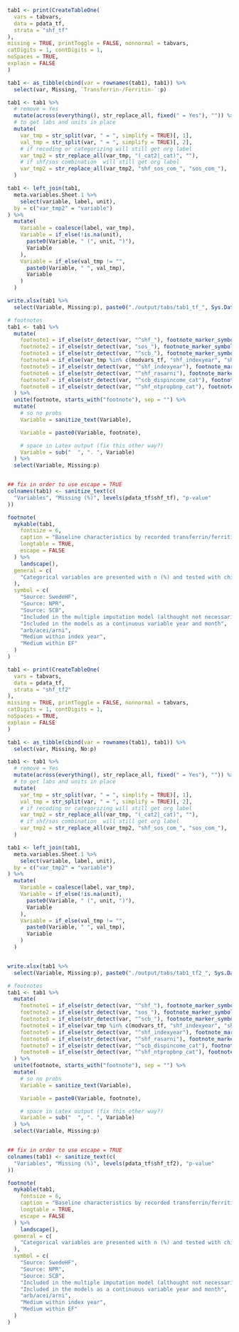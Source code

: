 ```r

tab1 <- print(CreateTableOne(
  vars = tabvars,
  data = pdata_tf,
  strata = "shf_tf"
),
missing = TRUE, printToggle = FALSE, nonnormal = tabvars,
catDigits = 1, contDigits = 1,
noSpaces = TRUE,
explain = FALSE
)

tab1 <- as_tibble(cbind(var = rownames(tab1), tab1)) %>%
  select(var, Missing, `Transferrin-/Ferritin-`:p)

tab1 <- tab1 %>%
  # remove = Yes
  mutate(across(everything(), str_replace_all, fixed(" = Yes"), "")) %>%
  # to get labs and units in place
  mutate(
    var_tmp = str_split(var, " = ", simplify = TRUE)[, 1],
    val_tmp = str_split(var, " = ", simplify = TRUE)[, 2],
    # if recoding or categorizing will still get org label
    var_tmp2 = str_replace_all(var_tmp, "(_cat2|_cat)", ""),
    # if shf/sos combination  will still get org label
    var_tmp2 = str_replace_all(var_tmp2, "shf_sos_com_", "sos_com_"),
  )

tab1 <- left_join(tab1,
  meta.variables.Sheet.1 %>%
    select(variable, label, unit),
  by = c("var_tmp2" = "variable")
) %>%
  mutate(
    Variable = coalesce(label, var_tmp),
    Variable = if_else(!is.na(unit),
      paste0(Variable, " (", unit, ")"),
      Variable
    ),
    Variable = if_else(val_tmp != "",
      paste0(Variable, " ", val_tmp),
      Variable
    )
  )

write.xlsx(tab1 %>%
  select(Variable, Missing:p), paste0("./output/tabs/tab1_tf_", Sys.Date(), ".xlsx"), rowNames = FALSE)

# footnotes
tab1 <- tab1 %>%
  mutate(
    footnote1 = if_else(str_detect(var, "^shf_"), footnote_marker_symbol(1), ""),
    footnote2 = if_else(str_detect(var, "sos_"), footnote_marker_symbol(2), ""),
    footnote3 = if_else(str_detect(var, "^scb_"), footnote_marker_symbol(3), ""),
    footnote4 = if_else(var_tmp %in% c(modvars_tf, "shf_indexyear", "shf_hb_cat"), footnote_marker_symbol(4), ""),
    footnote5 = if_else(str_detect(var, "^shf_indexyear"), footnote_marker_symbol(5), ""),
    footnote6 = if_else(str_detect(var, "^shf_rasarni"), footnote_marker_symbol(6), ""),
    footnote7 = if_else(str_detect(var, "^scb_dispincome_cat"), footnote_marker_symbol(7), ""),
    footnote8 = if_else(str_detect(var, "^shf_ntpropbnp_cat"), footnote_marker_symbol(8), "")
  ) %>%
  unite(footnote, starts_with("footnote"), sep = "") %>%
  mutate(
    # so no probs
    Variable = sanitize_text(Variable),

    Variable = paste0(Variable, footnote),

    # space in Latex output (fix this other way?)
    Variable = sub("  ", ". ", Variable)
  ) %>%
  select(Variable, Missing:p)


## fix in order to use escape = TRUE
colnames(tab1) <- sanitize_text(c(
  "Variables", "Missing (%)", levels(pdata_tf$shf_tf), "p-value"
))

footnote(
  mykable(tab1,
    fontsize = 6,
    caption = "Baseline characteristics by recorded transferrin/ferritin measure",
    longtable = TRUE,
    escape = FALSE
  ) %>%
    landscape(),
  general = c(
    "Categorical variables are presented with n (%) and tested with chi-square test and continuous variables with median [q1-q3] and tested with Kruskal-Wallis test."
  ),
  symbol = c(
    "Source: SwedeHF",
    "Source: NPR",
    "Source: SCB",
    "Included in the multiple imputation model (althought not necessarily imputed if there is no missing data) and logistic models, separate for shf_anemia and shf_hb_cat",
    "Included in the models as a continuous variable year and month",
    "arb/acei/arni",
    "Medium within index year",
    "Medium within EF"
  )
)
```

```r

tab1 <- print(CreateTableOne(
  vars = tabvars,
  data = pdata_tf,
  strata = "shf_tf2"
),
missing = TRUE, printToggle = FALSE, nonnormal = tabvars,
catDigits = 1, contDigits = 1,
noSpaces = TRUE,
explain = FALSE
)

tab1 <- as_tibble(cbind(var = rownames(tab1), tab1)) %>%
  select(var, Missing, No:p)

tab1 <- tab1 %>%
  # remove = Yes
  mutate(across(everything(), str_replace_all, fixed(" = Yes"), "")) %>%
  # to get labs and units in place
  mutate(
    var_tmp = str_split(var, " = ", simplify = TRUE)[, 1],
    val_tmp = str_split(var, " = ", simplify = TRUE)[, 2],
    # if recoding or categorizing will still get org label
    var_tmp2 = str_replace_all(var_tmp, "(_cat2|_cat)", ""),
    # if shf/sos combination  will still get org label
    var_tmp2 = str_replace_all(var_tmp2, "shf_sos_com_", "sos_com_"),
  )

tab1 <- left_join(tab1,
  meta.variables.Sheet.1 %>%
    select(variable, label, unit),
  by = c("var_tmp2" = "variable")
) %>%
  mutate(
    Variable = coalesce(label, var_tmp),
    Variable = if_else(!is.na(unit),
      paste0(Variable, " (", unit, ")"),
      Variable
    ),
    Variable = if_else(val_tmp != "",
      paste0(Variable, " ", val_tmp),
      Variable
    )
  )


write.xlsx(tab1 %>%
  select(Variable, Missing:p), paste0("./output/tabs/tab1_tf2_", Sys.Date(), ".xlsx"), rowNames = FALSE)

# footnotes
tab1 <- tab1 %>%
  mutate(
    footnote1 = if_else(str_detect(var, "^shf_"), footnote_marker_symbol(1), ""),
    footnote2 = if_else(str_detect(var, "sos_"), footnote_marker_symbol(2), ""),
    footnote3 = if_else(str_detect(var, "^scb_"), footnote_marker_symbol(3), ""),
    footnote4 = if_else(var_tmp %in% c(modvars_tf, "shf_indexyear", "shf_hb_cat"), footnote_marker_symbol(4), ""),
    footnote5 = if_else(str_detect(var, "^shf_indexyear"), footnote_marker_symbol(5), ""),
    footnote6 = if_else(str_detect(var, "^shf_rasarni"), footnote_marker_symbol(6), ""),
    footnote7 = if_else(str_detect(var, "^scb_dispincome_cat"), footnote_marker_symbol(7), ""),
    footnote8 = if_else(str_detect(var, "^shf_ntpropbnp_cat"), footnote_marker_symbol(8), "")
  ) %>%
  unite(footnote, starts_with("footnote"), sep = "") %>%
  mutate(
    # so no probs
    Variable = sanitize_text(Variable),

    Variable = paste0(Variable, footnote),

    # space in Latex output (fix this other way?)
    Variable = sub("  ", ". ", Variable)
  ) %>%
  select(Variable, Missing:p)


## fix in order to use escape = TRUE
colnames(tab1) <- sanitize_text(c(
  "Variables", "Missing (%)", levels(pdata_tf$shf_tf2), "p-value"
))

footnote(
  mykable(tab1,
    fontsize = 6,
    caption = "Baseline characteristics by recorded transferrin/ferritin measure - 2 groups",
    longtable = TRUE,
    escape = FALSE
  ) %>%
    landscape(),
  general = c(
    "Categorical variables are presented with n (%) and tested with chi-square test and continuous variables with median [q1-q3] and tested with Kruskal-Wallis test."
  ),
  symbol = c(
    "Source: SwedeHF",
    "Source: NPR",
    "Source: SCB",
    "Included in the multiple imputation model (althought not necessarily imputed if there is no missing data) and logistic models, separate for shf_anemia and shf_hb_cat",
    "Included in the models as a continuous variable year and month",
    "arb/acei/arni",
    "Medium within index year",
    "Medium within EF"
  )
)
```
